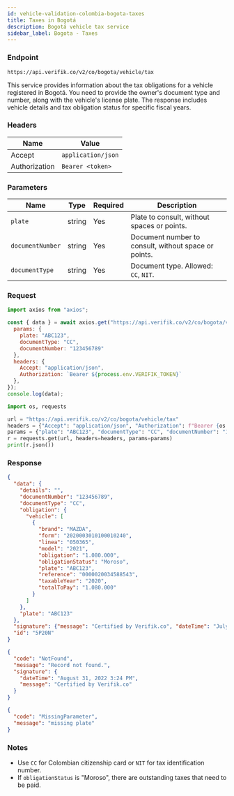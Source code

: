 ```yaml
---
id: vehicle-validation-colombia-bogota-taxes
title: Taxes in Bogotá
description: Bogotá vehicle tax service
sidebar_label: Bogota - Taxes
---
```



### Endpoint

```
https://api.verifik.co/v2/co/bogota/vehicle/tax
```

This service provides information about the tax obligations for a vehicle registered in Bogotá. You need to provide the owner's document type and number, along with the vehicle's license plate. The response includes vehicle details and tax obligation status for specific fiscal years.

### Headers

| Name | Value |
| --- | --- |
| Accept | `application/json` |
| Authorization | `Bearer <token>` |

### Parameters

| Name | Type | Required | Description |
| --- | --- | --- | --- |
| `plate` | string | Yes | Plate to consult, without spaces or points. |
| `documentNumber` | string | Yes | Document number to consult, without space or points. |
| `documentType` | string | Yes | Document type. Allowed: `CC`, `NIT`. |

### Request

<Tabs>
  <TabItem value="node" label="Node.js">

```javascript
import axios from "axios";

const { data } = await axios.get("https://api.verifik.co/v2/co/bogota/vehicle/tax", {
  params: { 
    plate: "ABC123", 
    documentType: "CC", 
    documentNumber: "123456789" 
  },
  headers: { 
    Accept: "application/json", 
    Authorization: `Bearer ${process.env.VERIFIK_TOKEN}` 
  },
});
console.log(data);
```

  </TabItem>
  <TabItem value="python" label="Python">

```python
import os, requests

url = "https://api.verifik.co/v2/co/bogota/vehicle/tax"
headers = {"Accept": "application/json", "Authorization": f"Bearer {os.getenv('VERIFIK_TOKEN')}"}
params = {"plate": "ABC123", "documentType": "CC", "documentNumber": "123456789"}
r = requests.get(url, headers=headers, params=params)
print(r.json())
```

  </TabItem>
</Tabs>

### Response

<Tabs>
  <TabItem value="200" label="200">

```json
{
  "data": {
    "details": "",
    "documentNumber": "123456789",
    "documentType": "CC",
    "obligation": {
      "vehicle": [
        {
          "brand": "MAZDA",
          "form": "2020003010100010240",
          "linea": "050365",
          "model": "2021",
          "obligation": "1.080.000",
          "obligationStatus": "Moroso",
          "plate": "ABC123",
          "reference": "0000020034588543",
          "taxableYear": "2020",
          "totalToPay": "1.080.000"
        }
      ]
    },
    "plate": "ABC123"
  },
  "signature": {"message": "Certified by Verifik.co", "dateTime": "July 3, 2024 3:59 PM"},
  "id": "5P20N"
}
```

  </TabItem>
  <TabItem value="400" label="400">

```json
{
  "code": "NotFound",
  "message": "Record not found.",
  "signature": {
    "dateTime": "August 31, 2022 3:24 PM",
    "message": "Certified by Verifik.co"
  }
}
```

  </TabItem>
  <TabItem value="409" label="409">

```json
{
  "code": "MissingParameter",
  "message": "missing plate"
}
```

  </TabItem>
</Tabs>

### Notes

- Use `CC` for Colombian citizenship card or `NIT` for tax identification number.
- If `obligationStatus` is "Moroso", there are outstanding taxes that need to be paid.
